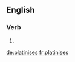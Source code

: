 ==English==

===Verb===
{{head|en|verb form}}

# {{en-third-person singular of|platinise}}

[[de:platinises]]
[[fr:platinises]]